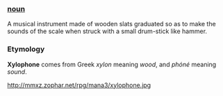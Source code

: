 === [[noun]] ===

A musical instrument made of wooden slats graduated so as to make the sounds of the scale when struck with a small drum-stick like hammer.

=== Etymology ===
'''Xylophone''' comes from Greek ''xylon'' meaning ''wood'', and ''phóné'' meaning ''sound''.

http://mmxz.zophar.net/rpg/mana3/xylophone.jpg